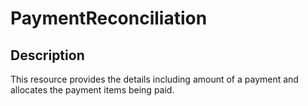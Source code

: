 # PaymentReconciliation
 ## Description 
 This resource provides the details including amount of a payment and allocates the payment items being paid.